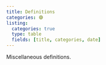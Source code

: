 ```yaml
---
title: Definitions
categories: 🟣
listing: 
  categories: true
  type: table
  fields: [title, categories, date]
---
```


Miscellaneous definitions.